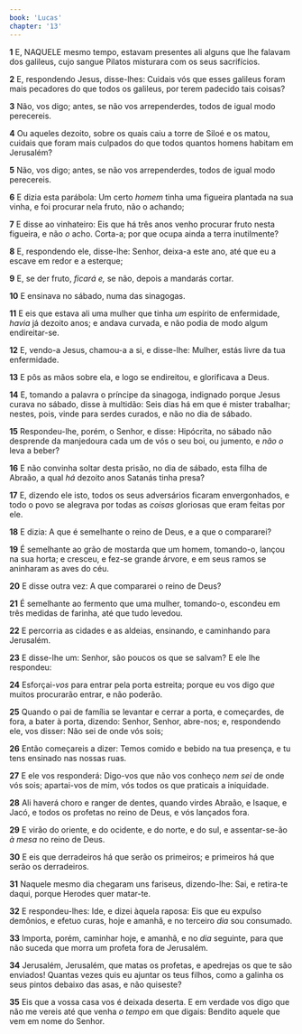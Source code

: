 ```yaml
---
book: 'Lucas'
chapter: '13'
---
```


**1** E, NAQUELE mesmo tempo, estavam presentes ali alguns que lhe falavam dos galileus, cujo sangue Pilatos misturara com os seus sacrifícios.

**2** E, respondendo Jesus, disse-lhes: Cuidais vós que esses galileus foram mais pecadores do que todos os galileus, por terem padecido tais coisas?

**3** Não, vos digo; antes, se não vos arrependerdes, todos de igual modo perecereis.

**4** Ou aqueles dezoito, sobre os quais caiu a torre de Siloé e os matou, cuidais que foram mais culpados do que todos quantos homens habitam em Jerusalém?

**5** Não, vos digo; antes, se não vos arrependerdes, todos de igual modo perecereis.

**6** E dizia esta parábola: Um certo _homem_ tinha uma figueira plantada na sua vinha, e foi procurar nela fruto, não o achando;

**7** E disse ao vinhateiro: Eis que há três anos venho procurar fruto nesta figueira, e não _o_ acho. Corta-a; por que ocupa ainda a terra inutilmente?

**8** E, respondendo ele, disse-lhe: Senhor, deixa-a este ano, até que eu a escave em redor e a esterque;

**9** E, se der fruto, _ficará e,_ se não, depois a mandarás cortar.

**10** E ensinava no sábado, numa das sinagogas.

**11** E eis que estava ali uma mulher que tinha _um_ espírito de enfermidade, _havia_ já dezoito anos; e andava curvada, e não podia de modo algum endireitar-se.

**12** E, vendo-a Jesus, chamou-a a si, e disse-lhe: Mulher, estás livre da tua enfermidade.

**13** E pôs as mãos sobre ela, e logo se endireitou, e glorificava a Deus.

**14** E, tomando a palavra o príncipe da sinagoga, indignado porque Jesus curava no sábado, disse à multidão: Seis dias há em que é mister trabalhar; nestes, pois, vinde para serdes curados, e não no dia de sábado.

**15** Respondeu-lhe, porém, o Senhor, e disse: Hipócrita, no sábado não desprende da manjedoura cada um de vós o seu boi, ou jumento, e _não_ _o_ leva a beber?

**16** E não convinha soltar desta prisão, no dia de sábado, esta filha de Abraão, a qual _há_ dezoito anos Satanás tinha presa?

**17** E, dizendo ele isto, todos os seus adversários ficaram envergonhados, e todo o povo se alegrava por todas as _coisas_ gloriosas que eram feitas por ele.

**18** E dizia: A que é semelhante o reino de Deus, e a que o compararei?

**19** É semelhante ao grão de mostarda que um homem, tomando-o, lançou na sua horta; e cresceu, e fez-se grande árvore, e em seus ramos se aninharam as aves do céu.

**20** E disse outra vez: A que compararei o reino de Deus?

**21** É semelhante ao fermento que uma mulher, tomando-o, escondeu em três medidas de farinha, até que tudo levedou.

**22** E percorria as cidades e as aldeias, ensinando, e caminhando para Jerusalém.

**23** E disse-lhe um: Senhor, são poucos os que se salvam? E ele lhe respondeu:

**24** Esforçai-_vos_ para entrar pela porta estreita; porque eu vos digo _que_ muitos procurarão entrar, e não poderão.

**25** Quando o pai de família se levantar e cerrar a porta, e começardes, de fora, a bater à porta, dizendo: Senhor, Senhor, abre-nos; e, respondendo ele, vos disser: Não sei de onde vós sois;

**26** Então começareis a dizer: Temos comido e bebido na tua presença, e tu tens ensinado nas nossas ruas.

**27** E ele vos responderá: Digo-vos que não vos conheço _nem sei_ de onde vós sois; apartai-vos de mim, vós todos os que praticais a iniquidade.

**28** Ali haverá choro e ranger de dentes, quando virdes Abraão, e Isaque, e Jacó, e todos os profetas no reino de Deus, e vós lançados fora.

**29** E virão do oriente, e do ocidente, e do norte, e do sul, e assentar-se-ão _à mesa_ no reino de Deus.

**30** E eis que derradeiros há que serão os primeiros; e primeiros há que serão os derradeiros.

**31** Naquele mesmo dia chegaram uns fariseus, dizendo-lhe: Sai, e retira-te daqui, porque Herodes quer matar-te.

**32** E respondeu-lhes: Ide, e dizei àquela raposa: Eis que eu expulso demônios, e efetuo curas, hoje e amanhã, e no terceiro _dia_ sou consumado.

**33** Importa, porém, caminhar hoje, e amanhã, e no _dia_ seguinte, para que não suceda que morra um profeta fora de Jerusalém.

**34** Jerusalém, Jerusalém, que matas os profetas, e apedrejas os que te são enviados! Quantas vezes quis eu ajuntar os teus filhos, como a galinha os seus pintos debaixo das asas, e não quiseste?

**35** Eis que a vossa casa vos é deixada deserta. E em verdade vos digo que não me vereis até que venha _o tempo_ em que digais: Bendito aquele que vem em nome do Senhor.
